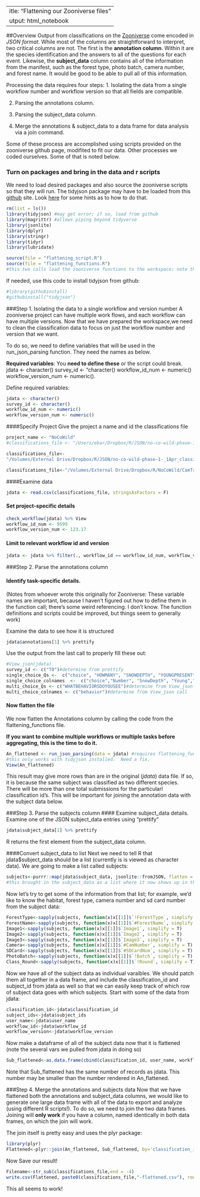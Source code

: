  ---
title: "Flattening our Zooniverse files"
output: html_notebook
---
##Overview
Output from classifications on the [Zooniverse](https://zooniverse.com) come encoded in *JSON format*.  While most of the columns are straightforward to interpret, two critical columns are not.  The first is the **annotation column**.  Within it are the species identification and the answers to all of the questions for each event. Likewise, the **subject_data** column contains all of the information from the manifest, such as the forest type, photo batch, camera number, and forest name.  It would be good to be able to pull all of this information.

Processing the data requires four steps:
1. Isolating the data from a single workflow number and workflow version so that all fields are compatible.

2. Parsing the annotations column.

3. Parsing the subject_data column.

4. Merge the annotations & subject_data to a data frame for data analysis via a join command.

Some of these process are accomplished using scripts provided on the zooniverse github page, modifited to fit our data.  Other processes we coded ourselves. Some of that is noted below.

### Turn on packages and bring in the data and r scripts
We need to load desired packages and also source the zooniverse scripts so that they will run. The tidyjson package may have to be loaded from this [github](https://github.com/sailthru/tidyjson) site. Look [here](https://cran.r-project.org/web/packages/githubinstall/vignettes/githubinstall.html) for some hints as to how to do that.

```r
rm(list = ls())
library(tidyjson) #may get error; if so, load from github
library(magrittr) #allows piping beyond tidyverse
library(jsonlite)
library(dplyr)
library(stringr)
library(tidyr)
library(lubridate)

source(file = "flattening_script.R")
source(file = "flattening_functions.R")
#this two calls load the zooniverse functions to the workspace; note that if either is not in the same folder as this code, you need to specify the file path.
```
If needed, use this code to install tidyjson from github:
```r
#library(githubinstall)
#githubinstall("tidyjson")
```

###Step 1. Isolating the data to a single workflow and version number
A zooniverse project can have multiple work flows, and each workflow can have multiple versions. Now that we have prepared the workspace,we need to clean the classification data to focus on just the workflow number and version that we want.

To do so, we need to define variables that will be used in the run_json_parsing function. They need the names as below.

**Required variables**: You **need to define these** or the script could break.
jdata <- character()
survey_id <- "character()
workflow_id_num <- numeric()
workflow_version_num <- numeric(). 

Define required variables:
```r
jdata <- character()
survey_id <- character()
workflow_id_num <- numeric()
workflow_version_num <- numeric()

```
####Specify Project
Give the project a name and id the classifications file
```r
project_name <- "NoCoWild"
#classifications_file <- "/Users/ebar/Dropbox/R/JSON/no-co-wild-phase-1-_1Apr_classifications.csv" #from Erika's laptop; change path as needed to access from another computer

classifications_file<-
"/Volumes/External Drive/Dropbox/R/JSON/no-co-wild-phase-1-_1Apr_classifications.csv"

classifications_file<-"/Volumes/External Drive/Dropbox/R/NoCoWild/CamTrapAnalysis/sampledatasmall.csv"
```
####Examine data
```r
jdata <- read.csv(classifications_file, stringsAsFactors = F)
```
#### Set project-specific details
```r
check_workflow(jdata) %>% View
workflow_id_num <- 9599
workflow_version_num <- 123.17
```
#### Limit to relevant workflow id and version
```r
jdata <- jdata %>% filter(., workflow_id == workflow_id_num, workflow_version == workflow_version_num)
```
###Step 2. Parse the annotations column

#### Identify task-specific details. 
(Notes from whoever wrote this originally for Zooniverse: These variable names are important, because I haven't figured out how to define them in the function call; there's some weird referencing. I don't know. The function definitions and scripts could be improved, but things seem to generally work)

Examine the data to see how it is structured 
```r
jdata$annotations[1] %>% prettify
```
Use the output from the last call to properly fill these out:
```r
#View_json(jdata)
survey_id <- c("T0")#determine from prettify
single_choice_Qs <-  c("choice", "HOWMANY", "SNOWDEPTH", "YOUNGPRESENT", "ANTLERSPRESENT", "PRECIPITATIONRAINSNOW") #determine from prettify call
single_choice_colnames  <-  c("choice","Number", "SnowDepth", "Young","Antlers", "Precipitation")#determine from View_json call
multi_choice_Qs <- c("WHATBEHAVIORSDOYOUSEE")#determine from View_json call
multi_choice_colnames <- c("behavior")#determine from View_json call

```

#### Now flatten the file
We now flatten the Annotations column by calling the code from the flattening_functions file. 

**If you want to combine multiple workflows or multiple tasks before aggregating, this is the time to do it.**

```r
An_flattened <- run_json_parsing(data = jdata) #requires flattening_functions file to be in same folder and sourced.
#this only works with tidyjson installed.  Need a fix.
View(An_flattened)
```
This result may give more rows than are in the original (*jdata*) data file.  If so, it is because the same subject was classified as two different species.  There will be more than one total submissions for the particularl classification id's. This will be important for joining the annotation data with the subject data below.

###Step 3. Parse the subjects column
#### Examine subject_data details.
Examine one of the JSON subject_data entries using "prettify"

```r
jdata$subject_data[1] %>% prettify
```
R returns the first element from the subject_data column.  

####Convert subject_data to list
Next we need to tell R that jdata$subject_data should be a list (currently is is viewed as character data). We are going to make a list called subjects:

```r
subjects<-purrr::map(jdata$subject_data, jsonlite::fromJSON, flatten = T)
#this brought in the subject_data as a list where it now shows up in the environment

```
Now let's try to get some of the information from that list; for example, we'd like to know the habitat, forest type, camera number and sd card number from the subject data:

```r
ForestType<-sapply(subjects, function(x)x[[1]]$`!ForestType`, simplify = T)
ForestName<-sapply(subjects, function(x)x[[1]]$`#ForestName`, simplify = T)
Image1<-sapply(subjects, function(x)x[[1]]$`Image1`, simplify = T)
Image2<-sapply(subjects, function(x)x[[1]]$`Image2`, simplify = T)
Image3<-sapply(subjects, function(x)x[[1]]$`Image3`, simplify = T)
Camera<-sapply(subjects, function(x)x[[1]]$`#CamNumber`, simplify = T)
SDCard<-sapply(subjects, function(x)x[[1]]$`#SDCardNum`, simplify = T)
PhotoBatch<-sapply(subjects, function(x)x[[1]]$`!Batch`, simplify = T)
Class_Round<-sapply(subjects, function(x)x[[1]]$`!Round`, simplify = T)
```
Now we have all of the subject data as individual varaibles.  We should patch them all together in a data frame, and include the classification_id and subject_id from jdata as well so that we can easily keep track of which row of subject data goes with which subjects. Start with some of the data from jdata:
```r
classification_id<-jdata$classification_id
subject_ids<-jdata$subject_ids
user_name<-jdata$user_name
workflow_id<-jdata$workflow_id
workflow_version<-jdata$workflow_version
```

Now make a dataframe of all of the subject data now that it is flattened (note the several vars we pulled from jdata in doing so)

```r
Sub_flattened<-as.data.frame(cbind(classification_id, user_name, workflow_id, workflow_version, ForestType, ForestName, Image1, Image2, Image3, Camera, SDCard, PhotoBatch, Class_Round))
```
Note that Sub_flattened has the same number of records as jdata.  This number may be smaller than the number rendered in An_flattened.  

###Step 4. Merge the annotations and subjects data
Now that we have flattened both the annotations and subject_data columns, we would like to generate one large data frame with all of the data to export and analyze (using different R scripts!).  To do so, we need to join the two data frames.  Joining will **only work** if you have a column, named identically in both data frames, on which the join will work.

The join itself is pretty easy and uses the plyr package:
```r
library(plyr)
Flattened<-plyr::join(An_flattened, Sub_flattened, by='classification_id', type='right', match='all')
```

Now Save our result!
```r
Filename<-str_sub(classifications_file,end = -4)
write.csv(Flattened, paste0(classifications_file,"-flattened.csv"), row.names = F)
```
This all seems to work!